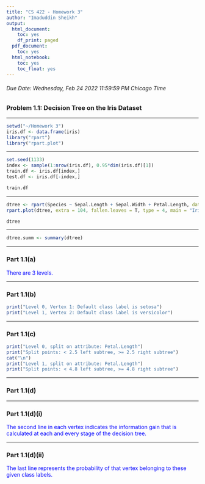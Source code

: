 ---
title: "CS 422 - Homework 3"
author: "Imaduddin Sheikh"
output:
  html_document:
    toc: yes
    df_print: paged
  pdf_document:
    toc: yes
  html_notebook:
    toc: yes
    toc_float: yes
---

###### Due Date: Wednesday, Feb 24 2022 11:59:59 PM Chicago Time  

### Problem 1.1: Decision Tree on the Iris Dataset

******
```{r}
setwd("~/Homework 3")
iris.df <- data.frame(iris)
library("rpart")
library("rpart.plot")
```

******

```{r}
set.seed(1133)
index <- sample(1:nrow(iris.df), 0.95*dim(iris.df)[1])
train.df <- iris.df[index,]
test.df <- iris.df[-index,]
```
```{r}
train.df
```

******

```{r}
dtree <- rpart(Species ~ Sepal.Length + Sepal.Width + Petal.Length, data = iris.df, method = "class")
rpart.plot(dtree, extra = 104, fallen.leaves = T, type = 4, main = "Iris Dataset Decision Tree")
```
```{r}
dtree
```

******

```{r}
dtree.summ <- summary(dtree)
```

******

### Part 1.1(a)

<span style="color: blue;">There are 3 levels.</span>

******

### Part 1.1(b)
```{r}
print("Level 0, Vertex 1: Default class label is setosa")
print("Level 1, Vertex 2: Default class label is versicolor")
```

******

### Part 1.1(c)
```{r}
print("Level 0, split on attribute: Petal.Length")
print("Split points: < 2.5 left subtree, >= 2.5 right subtree")
cat("\n")
print("Level 1, split on attribute: Petal.Length")
print("Split points: < 4.8 left subtree, >= 4.8 right subtree")
```

******

### Part 1.1(d)

******

### Part 1.1(d)(i)

<span style="color: blue;">The second line in each vertex indicates the information gain that is calculated at each and every stage of the decision tree.</span>

******

### Part 1.1(d)(ii)

<span style="color: blue;">The last line represents the probability of that vertex belonging to these given class labels.</span>
